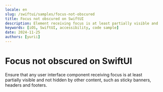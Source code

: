 ```yaml
---
locale: en
slug: /swiftui/samples/focus-not-obscured
title: Focus not obscured on SwiftUI
description: Element receiving focus is at least partially visible and not obscured by other content.
keywords: [iOS, SwiftUI, accessibility, code sample]
date: 2024-11-25
authors: [yurii]
---
```


# Focus not obscured on SwiftUI

Ensure that any user interface component receiving focus is at least partially visible and not hidden by other content, such as sticky banners, headers and footers.

<CodeSample id="focus-not-obscured" platform="swiftui" locale="en"/>
